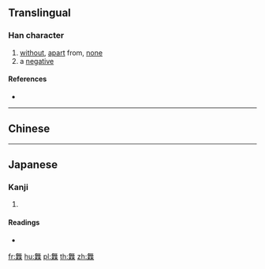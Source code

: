 {{character info/new}}
==Translingual==

===Han character===
{{Han char|rn=75|rad=木|as=12|sn=16|four=80994|canj=OTDD|ids=⿳⿱𠂉卌一林}}

# [[without]], [[apart]] from, [[none]]
# a [[negative]]

====References====
* {{Han ref|kx=0552.180|dkj=15514|dj=0941.070|hdz=21292.050|uh=6A46|ud=27206|bh=E9DD|bd=59869}}

----

==Chinese==
{{zh-see|無|v}}

----

==Japanese==

===Kanji===
{{ja-kanji|grade=|rs=木12}}

# {{defn|lang=ja|sort=木12}}

====Readings====
* {{ja-readings|on=[[ぶ]] (bu), [[む]] (mu)|kun=[[しげる]] (shigeru)}}

[[fr:橆]]
[[hu:橆]]
[[pl:橆]]
[[th:橆]]
[[zh:橆]]